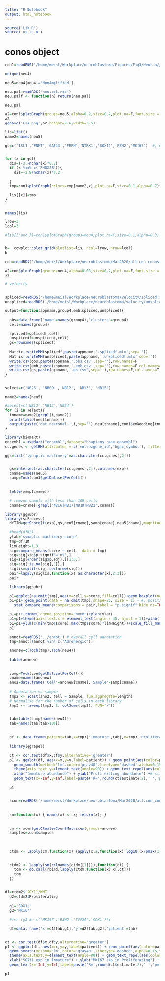 ```yaml
---
title: "R Notebook"
output: html_notebook
---
```



```r
source('Lib.R')
source('utils.R')

```


# conos object

```r
con1=readRDS('/home/meisl/Workplace/neuroblastoma/Figures/Fig3/Neuron//Neuron_conos.rds')

```


```r
unique(neu4)

```

```r
neu5=neu4[neu4!='NonAmplified']
```


```r
neu.pal=readRDS('neu.pal.rds')
neu.palf <- function(n) return(neu.pal)

```


```r
neu.pal
```


```r

a2=con1$plotGraph(groups=neu5,alpha=0.2,size=0.2,plot.na=F,font.size = c(5, 6),palette=neu.palf)
a2
ggsave('F3A.png',a2,height=2.6,width=3.5)


```

```r

lis=list()
name2=names(neu5)

gs=c('ISL1','PNMT','GAP43','PRPH','NTRK1','SOX11','EZH2','MKI67')  #,'GAP43'


for (x in gs){
  dis=(-3.+nchar(x)*0.2)
  if (x %in% c('PHOX2B')){
    dis=-2.8+nchar(x)*0.2
    
  }
  tmp=con1$plotGraph(colors=exp[name2,x],plot.na=F,size=0.1,alpha=0.7)+annotate("text", x = dis, y=-3.45, label = x,size=5.4) 

  lis[[x]]=tmp
}


names(lis)

lrow=3
lcol=3

#lis[['ano']]=con1$plotGraph(groups=neu4,plot.na=F,size=0.1,alpha=0.3)


b=  cowplot::plot_grid(plotlist=lis, ncol=lrow, nrow=lcol)
b
```





```r

con=readRDS('/home/meisl/Workplace/neuroblastoma/Mar2020/all.con_conos.rds')

a2=con$plotGraph(groups=neu4,alpha=0.08,size=0.2,plot.na=F,font.size = c(4, 5),palette=neu.palf)
a2
```




```r


# velocity 


spliced=readRDS('/home/meisl/Workplace/neuroblastoma/velocity/spliced.rds')
unspliced=readRDS('/home/meisl/Workplace/neuroblastoma/velocity/unspliced.rds')

output=function(appname,group4,emb,spliced,unspliced){
  
  obs=data.frame('name'=names(group4),'clusters'=group4)
  cell=names(group4)
  
  splicedf=spliced[,cell]
  unsplicedf=unspliced[,cell]
  gs=rownames(splicedf)
  
  Matrix::writeMM(splicedf,paste(appname,'.splicedf.mtx',sep=''))
  Matrix::writeMM(unsplicedf,paste(appname,'.unsplicedf.mtx',sep=''))
  write.csv(obs,paste(appname,'.obs.csv',sep=''),row.names=F)
  write.csv(emb,paste(appname,'.emb.csv',sep=''),row.names=F,col.names=F)
  write.csv(gs,paste(appname,'.gs.csv',sep=''),row.names=F,col.names=T)
}


select=c('NB26', 'NB09' ,'NB12', 'NB13', 'NB15')

name2=names(neu5)

#select=c('NB12','NB13','NB24')
for (i in select){
  tnname=name2[grepl(i,name2)]
  print(table(neu[tnname]))
  output(paste('dat.neuronal.',i,sep=''),neu[tnname],con1$embedding[tnname,],spliced,unspliced)
}


```



```r


library(biomaRt)
ensembl = useMart("ensembl",dataset="hsapiens_gene_ensembl")
cc.genes <- getBM(attributes = c('entrezgene_id','hgnc_symbol'), filters = 'go', values = c('GO:0045202'), mart = ensembl)

ggs=list('synaptic machinery'=as.character(cc.genes[,2]))



```



```r
  gs=intersect(as.character(cc.genes[,2]),colnames(exp))
  cname=names(neu5)
  samp=Toch(con1$getDatasetPerCell())
  
  
  table(samp[cname])
  
  # remvoe sampls with less than 100 cells 
  cname=cname[!grepl('NB16|NB17|NB18|NB22',cname)]


```



```r
library(ggpubr)
library(scProcess)
  dfTIM=getScore(t(exp),gs,neu5[cname],samp[cname],neu5[cname],magnitude.normal=NULL,rscore=NULL)

```


```r

  
  #head(dfM2)
  ylab='synaptic machinery score'
  tmp=dfTIM
  limHeight=1.3
  sig=compare_means(score ~ cell,  data = tmp)
  sig=sig[sig$p.signif!='ns',]
  sig=sig[order(sig$p.adj),][1:3,]
  sig=sig[!is.na(sig[,1]),]
  siglis=split(sig, seq(nrow(sig)))
  pair=lapply(siglis,function(x) as.character(x[,2:3]))
  pair
  
  library(ggpubr)

  p1=ggplot(na.omit(tmp),aes(x=cell,y=score,fill=cell))+geom_boxplot(notch=FALSE,outlier.shape=NA)+theme_classic()
  p1=p1+ geom_point(data = na.omit(tmp),shape=21, size = 1) + #, position = position_jitterdodge()
    stat_compare_means(comparisons = pair,label = "p.signif",hide.ns=TRUE,size=3,tip.lengt=0.01,bracket.size =0.3,label.y.npc = "bottom")  #+ # Add pairwise comparisons p-value
  
  p1=p1+ theme(legend.position="none")+ylab(ylab)
  p1=p1+theme(axis.text.x = element_text(angle = 45, hjust = 1))+xlab('')
  p1=p1+ylim(c(min(tmp$score),max(tmp$score)*limHeight))+scale_fill_manual(values=neu.pal)
  p1
```

```r

  annot=readRDS('../annot') # overall cell annotation 
  tmp=annot[!annot %in% c("Adrenergic")]
  
  anonew=c(Toch(tmp),Toch(neu4))
  
  table(anonew)
  
  
  samp=Toch(con$getDatasetPerCell())
  cname=names(anonew)
  ano2=data.frame('Cell'=anonew[cname],'Sample'=samp[cname])
  
  # Annotation vs sample
  tmp2 <- acast(ano2, Cell ~ Sample, fun.aggregate=length)
  # Normalise for the number of cells in each library
  tmp3 <- (sweep(tmp2, 2, colSums(tmp2), FUN='/'))

  
  tab=table(samp[names(neu4)])
  tab=names(tab[tab>100])
 
  
  df <- data.frame(patient=tab,x=tmp3['Immature',tab],y=tmp3['Proliferating',tab])
  
  library(ggrepel)
  
  ct <- cor.test(df$x,df$y,alternative='greater')
  p1 <- ggplot(df, aes(x=x,y=y,label=patient)) + geom_point(aes(color=patient))  + 
    geom_smooth(method='lm',color='gray40',linetype='dashed',alpha=0.15,size=0.5) + theme_bw() + 
    theme(axis.text.y=element_text(angle=90)) + geom_text_repel(aes(color=patient)) + guides(color=F) + 
    xlab("Immature abundance") + ylab("Proliferating abundance") +# xlim(range(df$x))+ylim(c(min(df$y),0.16))+
    geom_text(x=-Inf,y=Inf,label=paste('R=',round(ct$estimate,2),' ','p=',round(ct$p.value,2),sep=''),hjust=-0.05,vjust=1.2,size=3.5)
  
  p1
  
```


```r

  scon=readRDS('/home/meisl/Workplace/neuroblastoma/Mar2020/all.con_conos.rds')
  
  
  sn=function(x) { names(x) <- x; return(x); }
  
  
  cm <- scon$getClusterCountMatrices(groups=anonew)
  samples=scon$samples
  
  
  
  ctdm <- lapply(cm,function(x) {apply(x,2,function(x) log10((x/pmax(1,sum(x)))*1e3+1 ) )} )
  
  
  ctdm2 <- lapply(sn(colnames(ctdm[[1]])),function(ct) {
    tcm <- do.call(rbind,lapply(ctdm,function(x) x[,ct]))
    tcm
  })
  
```


```r
d1=ctdm2$`SOX11/WNT`
  d2=ctdm2$Proliferating
  
  g1='SOX11'
  g2='MKI67'
  
  #for (g2 in c('MKI67','EZH2','TOP2A','CDK1')){
  
  df=data.frame('x'=d1[tab,g1],'y'=d2[tab,g2],'patient'=tab)


ct <- cor.test(df$x,df$y,alternative='greater')
p1 <- ggplot(df, aes(x=x,y=y,label=patient)) + geom_point(aes(color=patient))  + 
  geom_smooth(method='lm',color='gray40',linetype='dashed',alpha=0.15,size=0.5) + theme_bw() + 
  theme(axis.text.y=element_text(angle=90)) + geom_text_repel(aes(color=patient)) + guides(color=F) + 
  xlab("SOX11 exp in Immature") + ylab("MKI67 exp in Proliferating") + 
  geom_text(x=-Inf,y=Inf,label=paste('R=',round(ct$estimate,2),' ','p=',round(ct$p.value,2),sep=''),hjust=-0.05,vjust=1.2,size=3.5)

p1


```








